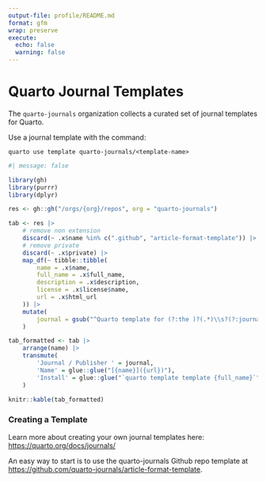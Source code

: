 ```yaml
---
output-file: profile/README.md
format: gfm
wrap: preserve
execute: 
  echo: false
  warning: false
---
```


# Quarto Journal Templates

The `quarto-journals` organization collects a curated set of journal templates for Quarto. 

Use a journal template with the command:

`quarto use template quarto-journals/<template-name>`

```r
#| message: false

library(gh)
library(purrr)
library(dplyr)

res <- gh::gh("/orgs/{org}/repos", org = "quarto-journals") 

tab <- res |> 
    # remove non extension
    discard(~ .x$name %in% c(".github", "article-format-template")) |>
    # remove private
    discard(~ .x$private) |>
    map_df(~ tibble::tibble(
        name = .x$name,
        full_name = .x$full_name,
        description = .x$description,
        license = .x$license$name,
        url = .x$html_url
    )) |>
    mutate(
        journal = gsub("^Quarto template for (?:the )?(.*)\\s?(?:journals?)?", "\\1", description)
    )

tab_formatted <- tab |>
    arrange(name) |>
    transmute(
        'Journal / Publisher ' = journal,
        'Name' = glue::glue("[{name}]({url})"),
        'Install' = glue::glue("`quarto template template {full_name}`")
    )

knitr::kable(tab_formatted)
```

### Creating a Template

Learn more about creating your own journal templates here: <https://quarto.org/docs/journals/>

An easy way to start is to use the quarto-journals Github repo template at <https://github.com/quarto-journals/article-format-template>. 
